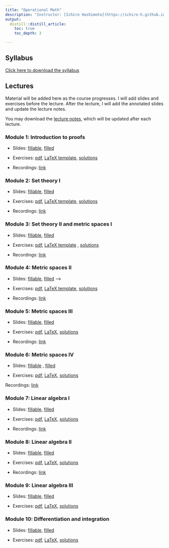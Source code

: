 ```yaml
---
title: "Operational Math"
description: "Instructor: [Ichiro Hashimoto](https://ichiro-h.github.io/), PhD student (3rd Year)"
output:
  distill::distill_article:
    toc: true
    toc_depth: 3

---
```


## Syllabus
[Click here to download the syllabus](Math/2025/syllabus/syllabus_operational_math.pdf)


## Lectures

Material will be added here as the course progresses. I will add slides and exercises before the lecture. After the lecture, I will add the annotated slides and update the lecture notes. 


<!-- Note: I will comment these in as the course progresses. Before each lecture students will have access to the slides with blanks as well as the exercises (either a pdf or a tex file they can fill in). After each lecture I will add the filled-in slides (I will hand-write during the lecture) and update the lecture notes -->


You may download the [lecture notes](Math/2025/lecture_notes/math_notes.pdf), which will be updated after each lecture.



### Module 1: Introduction to proofs

 - Slides: [fillable](Math/2025/module1/slides.pdf),   [filled](Math/2025/module1/slides_filled.pdf)

 - Exercises: [pdf](Math/2025/module1/exercises.pdf), [LaTeX template](Math/2025/module1/exercises.tex),  [solutions](Math/2025/module1/exercise_solutions.pdf) 

- Recordings: [link](https://play.library.utoronto.ca/watch/93b55eaad147253162ed0e5d524cc0bf)

### Module 2: Set theory I

- Slides: [fillable](Math/2025/module2/slides.pdf),  [filled](Math/2025/module2/slides_filled.pdf)

- Exercises: [pdf](Math/2025/module2/exercises.pdf), [LaTeX template](Math/2025/module2/exercises.tex), 
[solutions](Math/2025/module2/exercise_solutions.pdf)

- Recordings: [link](https://play.library.utoronto.ca/watch/5d0d3f96ebfdb44ba7f371d613cda594)

### Module 3: Set theory II and metric spaces I
 - Slides: [fillable](Math/2025/module3/slides.pdf), [filled](Math/2025/module3/slides_filled.pdf)

- Exercises: [pdf](Math/2025/module3/exercises.pdf), [LaTeX template](Math/2025/module3/exercises.tex) ,  [solutions](Math/2025/module3/exercise_solutions.pdf)


- Recordings: [link](https://play.library.utoronto.ca/watch/104d0ca7a4ad12e1799d01ccba59179e) 

### Module 4: Metric spaces II

 - Slides: [fillable](Math/2025/module4/slides.pdf),  [filled](Math/2025/module4/slides_filled.pdf) -->

 - Exercises: [pdf](Math/2025/module4/exercises.pdf), [LaTeX template](Math/2025/module4/exercises.tex), [solutions](Math/2025/module4/exercise_solutions.pdf)

- Recordings: [link](https://play.library.utoronto.ca/watch/211d2c5bf3531a187881ff8e067ec167)

### Module 5: Metric spaces III

- Slides: [fillable](Math/2025/module5/slides.pdf),  [filled](Math/2025/module5/slides_filled.pdf)

 - Exercises: [pdf](Math/2025/module5/exercises.pdf), [LaTeX](Math/2025/module5/exercises.tex),  [solutions](Math/2025/module5/exercise_solutions.pdf)

- Recordings: [link](https://play.library.utoronto.ca/watch/0e9f9d217b74684cf6da33cecdfa9c51)

### Module 6: Metric spaces IV

 - Slides: [fillable](Math/2025/module6/slides.pdf) , [filled](Math/2025/module6/slides_filled.pdf)

- Exercises: [pdf](Math/2025/module6/exercises.pdf), [LaTeX](Math/2025/module6/exercises.tex),  [solutions](Math/2025/module6/exercise_solutions.pdf) 
 
Recordings: [link](https://play.library.utoronto.ca/watch/eee9158a68881177635449ebb191a6fb)

### Module 7: Linear algebra I

- Slides: [fillable](Math/2025/module7/slides.pdf),  [filled](Math/2025/module7/slides_filled.pdf) 

- Exercises: [pdf](Math/2025/module7/exercises.pdf), [LaTeX](Math/2025/module7/exercises.tex),  [solutions](Math/2025/module7/exercise_solutions.pdf)

- Recordings: [link](https://play.library.utoronto.ca/watch/07cb585709869911598a3ea34977f425)

### Module 8: Linear algebra II

- Slides: [fillable](Math/2025/module8/slides.pdf),  [filled](Math/2025/module8/slides_filled.pdf)

 - Exercises: [pdf](Math/2025/module8/exercises.pdf), [LaTeX](Math/2025/module8/exercises.tex),  [solutions](Math/2025/module8/exercise_solutions.pdf)

- Recordings: [link](https://play.library.utoronto.ca/watch/ebf7e655e861fc1f2c4a3a1f0ab67e23)

### Module 9: Linear algebra III

- Slides: [fillable](Math/2025/module9/slides.pdf),  [filled](Math/2025/module9/slides_filled.pdf) 

 - Exercises: [pdf](Math/2025/module9/exercises.pdf), [LaTeX](Math/2025/module9/exercises.tex),  [solutions](Math/2025/module9/exercise_solutions.pdf) 

<!-- - Recordings: [link](https://play.library.utoronto.ca/watch/923255822fcdd588fd8424cd8dfb9132) -->

### Module 10: Differentiation and integration

- Slides: [fillable](Math/2025/module10/slides.pdf), 
 [filled](Math/2025/module10/slides_filled.pdf) 

 - Exercises: [pdf](Math/2025/module10/exercises.pdf), [LaTeX](Math/2025/module10/exercises.tex),
 [solutions](Math/2025/module10/exercise_solutions.pdf) 

<!-- - Recordings: [link](https://play.library.utoronto.ca/watch/2adfc198708dc8fb93f25c6041f2d30f) -->